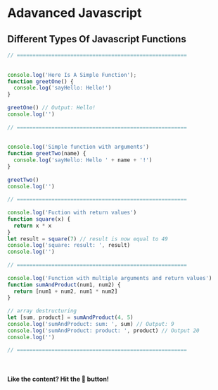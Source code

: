 # Adavanced Javascript

## Different Types Of Javascript Functions

```js filename="functions.js" {3} copy
// ======================================================
 
 
console.log('Here Is A Simple Function');
function greetOne() {
  console.log('sayHello: Hello!')
}
 
greetOne() // Output: Hello!
console.log('')
 
// ======================================================
 
 
console.log('Simple function with arguments')
function greetTwo(name) {
  console.log('sayHello: Hello ' + name + '!')
}
 
greetTwo()
console.log('')
 
// ======================================================
 
console.log('Fuction with return values')
function square(x) {
  return x * x
}
let result = square(7) // result is now equal to 49
console.log('square: result: ', result)
console.log('')
 
// ======================================================
 
console.log('Function with multiple arguments and return values')
function sumAndProduct(num1, num2) {
  return [num1 + num2, num1 * num2]
}
 
// array destructuring
let [sum, product] = sumAndProduct(4, 5)
console.log('sumAndProduct: sum: ', sum) // Output: 9
console.log('sumAndProduct: product: ', product) // Output 20
console.log('')
 
// ======================================================
 



```

#### Like the content? Hit the 🫶 button!


<Counters />
